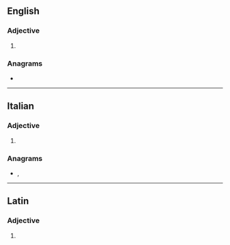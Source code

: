 ==English==

===Adjective===
{{en-adj}}

# {{alternative spelling of|en|villous}}

===Anagrams===
* {{anagrams|en|a=eillosv|vollies}}

----

==Italian==

===Adjective===
{{head|it|adjective form}}

# {{inflection of|it|villoso||f|p}}

===Anagrams===
* {{l|it|sollevi}}, {{l|it|vellosi}}

----

==Latin==

===Adjective===
{{la-adj-form|villōse}}

# {{inflection of|la|villōsus||voc|m|s}}